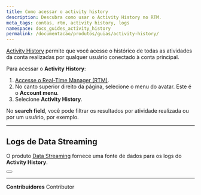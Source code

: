 ```yaml
---
title: Como acessar o activity history
description: Descubra como usar o Activity History no RTM.
meta_tags: contas, rtm, activity history, logs
namespace: docs_guides_activity_history
permalink: /documentacao/produtos/guias/activity-history/
---
```



[Activity History](/pt-br/documentacao/produtos/gestao-de-contas/activity-history/) permite que você acesse o histórico de todas as atividades da conta realizadas por qualquer usuário conectado à conta principal.

Para acessar o **Activity History**:

1. [Accesse o Real-Time Manager (RTM)](https://console.azion.com/).
2. No canto superior direito da página, selecione o menu do avatar. Este é o **Account menu**.
3. Selecione **Activity History**.

No **search field**, você pode filtrar os resultados por atividade realizada ou por um usuário, por exemplo.

---

## Logs de Data Streaming

O produto [Data Streaming](/pt-br/documentacao/produtos/data-streaming/) fornece uma fonte de dados para os logs do **Activity History**.

<Button href="/pt-br/documentacao/produtos/guias/como-usar-data-streaming/" text="como usar data streaming"></Button>



---


**Contribuidores** <ContributorList>Contributor</ContributorList>

